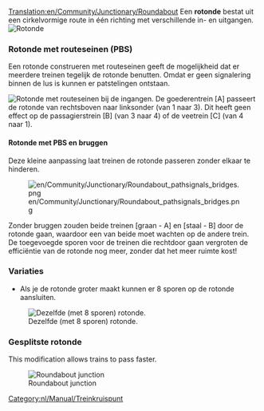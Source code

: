 [[Translation:en/Community/Junctionary/Roundabout]]
{{nl/Community/Junctionary/Kruispuntenmenu}}
Een '''rotonde''' bestat uit een cirkelvormige route in één richting met verschillende in- en uitgangen.
[[File:en/Community/Junctionary/Roundabout.png|none|frame|Rotonde]]

{{nl/Community/Junctionary/Kruispuntcriteria|Goedkoop|1|0|0|2|0||0|0|0|1|||Defecte treinen hebben effect op de gehele rotonde.|
*Kan tot 2 treinen tegelijk afhandelen.
*Als je de rotonde groeter maakt, kun je een rotonde maken die 8 sporen verbindt.
*Zal verkeerstopstoppingen verorozaken.
*Benodigd gebied: 6 x 6
}}

===Rotonde met routeseinen (PBS)===
Een rotonde construeren met routeseinen geeft de mogelijkheid dat er meerdere treinen tegelijk de rotonde benutten. Omdat er geen signalering binnen de lus is kunnen er patstelingen ontstaan.

[[File:en/Community/Junctionary/Roundabout pathsignals.png|none|frame|Rotonde met routeseinen bij de ingangen.]]
De goederentrein [A] passeert de rotonde van rechtsboven naar linksonder (van 1 naar 3). Dit heeft geen effect op de passagierstrein [B] (van 3 naar 4) of de veetrein [C] (van 4 naar 1).

{{nl/Community/Junctionary/Kruispuntcriteria|Goedkoop|1|0|0|2|0||0|0|0||3||Onmogelijk|
*Lage kosten, weinig ruimtegebruik en relatief hoge efficiëntie}}

====Rotonde met PBS en bruggen====
Deze kleine aanpassing laat treinen de rotonde passeren zonder elkaar te hinderen.

[[File:en/Community/Junctionary/Roundabout pathsignals bridges.png]]

Zonder bruggen zouden beide treinen [graan - A] en [staal - B] door de rotonde gaan, waardoor een van beide moet wachten op de andere trein. De toegevoegde sporen voor de treinen die rechtdoor gaan vergroten de efficiëntie van de rotonde nog meer, zonder dat het meer ruimte kost!
{{nl/Community/Junctionary/Kruispuntcriteria|Goedkoop|1|0|1|2|0||0|0|0||3||Onmogelijk|}}

===Variaties===
*Als je de rotonde groter maakt kunnen er 8 sporen op de rotonde aansluiten.
[[File:en/Community/Junctionary/Basic Roundabout 8-way.png|none|frame|Dezelfde (met 8 sporen) rotonde.]]

===Gesplitste rotonde===

This modification allows trains to pass faster.

[[File:en/Community/Junctionary/Split Roundabout.png|none|frame|Roundabout junction]]

{{nl/Community/Junctionary/Kruispuntcriteria|Goedkoop|1|0|0|4|0||0|0|0|1|||Defecte treinen hebben effect op de gehele rotonde.|
*Can handle up to 7-8 trains at a time
*Low possibility to cause traffic jams if less than 8 trains.
*Area: 33 x 33
}}

[[Category:nl/Manual/Treinkruispunt]]